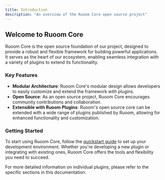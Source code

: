 ```yaml
---
title: Introduction
description: "An overview of the Ruoom Core open source project"
---
```


## Welcome to Ruoom Core

Ruoom Core is the open source foundation of our project, designed to provide a robust and flexible framework for building powerful applications. It serves as the heart of our ecosystem, enabling seamless integration with a variety of plugins to extend its functionality.

### Key Features

- **Modular Architecture**: Ruoom Core's modular design allows developers to easily customize and extend the framework with plugins.
- **Open Source**: As an open source project, Ruoom Core encourages community contributions and collaboration.
- **Extensible with Ruoom Plugins**: Ruoom's open source core can be extended with a wide range of plugins published by Ruoom, allowing for enhanced functionality and customization.

### Getting Started

To start using Ruoom Core, follow the [quickstart guide](en/quickstart) to set up your development environment. Whether you're developing a new plugin or integrating with existing ones, Ruoom Core offers the tools and flexibility you need to succeed.

For more detailed information on individual plugins, please refer to the specific sections in this documentation.
